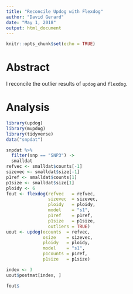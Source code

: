 ```yaml
---
title: "Reconcile Updog with Flexdog"
author: "David Gerard"
date: "May 1, 2018"
output: html_document
---
```


```r
knitr::opts_chunk$set(echo = TRUE)
```

# Abstract

I reconcile the outlier results of `updog` and `flexdog`.

# Analysis

```r
library(updog)
library(mupdog)
library(tidyverse)
data("snpdat")
```

```r
snpdat %>%
  filter(snp == "SNP3") ->
  smalldat
refvec <- smalldat$counts[-1]
sizevec <- smalldat$size[-1]
p1ref <- smalldat$counts[1]
p1size <- smalldat$size[1]
ploidy <- 6
fout <- flexdog(refvec   = refvec, 
                sizevec  = sizevec,
                ploidy   = ploidy,
                model    = "s1", 
                p1ref    = p1ref,
                p1size   = p1size,
                outliers = TRUE)
uout <- updog(ocounts  = refvec, 
              osize    = sizevec, 
              ploidy   = ploidy, 
              model    = "s1", 
              p1counts = p1ref, 
              p1size   = p1size)
```

```r
index <- 3
uout$postmat[index, ]

fout$
```


